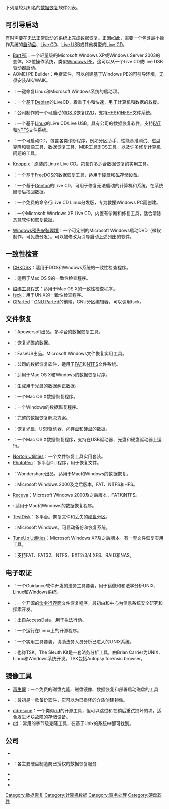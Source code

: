 {{Unreferenced|time=2016-06-22T19:18:53+00:00}}
{{Globalize}}
下列是较为知名的[[数据恢复|数据恢复]]软件列表。

==可引导启动==
{{See also|{{tsl|en|List of live CDs}}}}
有时需要在无法正常启动的系统上完成数据恢复。正因如此，需要一个包含最小操作系统的[[启动盘|启动盘]]、[[Live_CD|Live CD]]、[[Live_USB|Live USB]]或其他类型的[[Live_CD|Live CD]]。
* [[BartPE|BartPE]]：一个轻量级的Microsoft Windows XP或Windows Server 2003的变体，32位操作系统，类似[[Windows_PE|Windows PE]]，这可以从一个Live CD或Live USB驱动器启动。
* AOMEI PE Builder：免费软件，可以创建基于Windows PE的可引导环境，无须安装AIK/WAIK。
* {{tsl|en|Boot Repair Disk}}：一键修复Linux和Microsoft Windows系统的启动项。
* {{tsl|en|Finnix}}：一个基于[[Debian|Debian]]的LiveCD，着重于小和快速，用于计算机和数据的救援。
* {{tsl|en|Prosoft Engineering|Data Rescue 3}}：{{tsl|en|Prosoft Engineering}}公司制作的一个可启动的[[OS_X|OS X]]恢复[[數碼多功能影音光碟|DVD]]，支持[[分层文件系统|HFS]]和[[HFS+|HFS+]]文件系统。
* {{tsl|en|Prosoft Engineering|Data Rescue PC3}}：一个基于[[Linux|Linux]]的Live CD/Live USB，具有{{tsl|en|Prosoft Engineering}}公司的数据恢复软件，支持[[FAT|FAT]]和[[NTFS|NTFS]]文件系统。
* {{tsl|en|Hiren's BootCD}}：一个可启动CD，包含各类诊断程序，例如分区助手、性能基准测试、磁盘克隆和镜像工具、数据恢复工具、MBR工具BIOS工具，以及许多修复计算机问题的工具。
* [[Knoppix|Knoppix]]：原装的Linux Live CD。包含许多适合数据恢复的实用工具。
* {{tsl|en|SpinRite}}：一个基于[[FreeDOS|FreeDOS]]的数据恢复工具，适用于硬盘和磁存储设备。
* {{tsl|en|SystemRescueCD}}：一个基于[[Gentoo_Linux|Gentoo]]的Live CD，可用于修复无法启动的计算机和系统，在系统崩溃后找回数据。
* {{tsl|en|Trinity Rescue Kit}}：一个免费的命令行Live CD Linux分发版，专为救援Windows PC而创建。
* {{tsl|en|Ultimate Boot CD for Windows}}：一个Microsoft Windows XP Live CD，内置有诊断和修复工具，适合清除恶意软件和恢复数据。
* [[Windows預先安裝環境|Windows預先安裝環境]]：一个可定制的Microsoft Windows启动DVD（微软制作，可免费分发）。可以被修改为引导启动上述列出的软件。

==一致性检查==
* [[CHKDSK|CHKDSK]]：适用于DOS和Windows系统的一致性检查程序。
* {{tsl|en|Disk First Aid}}：适用于Mac OS 9的一致性检查程序。
* [[磁碟工具程式|磁碟工具程式]]：适用于Mac OS X的一致性检查程序。
* [[fsck|fsck]]：用于UNIX的一致性检查程序。
* [[GParted|GParted]]：[[GNU_Parted|GNU Parted]]的前端，GNU分区编辑器，可以调用fsck。

== 文件恢复 ==
{{See also|数据恢复}}

* {{tsl|en|ApowerRecover}}：Apowersoft出品。多平台的数据恢复工具。
* {{tsl|en|CDRoller}}：恢复[[光碟|光碟]]的数据。
* {{tsl|en|Data Recovery Wizard}}：EaseUS出品。Microsoft Windows文件恢复实用工具。
* {{tsl|en|Prosoft Engineering|Data Rescue PC3}}：{{tsl|en|Prosoft Engineering}}公司的数据恢复软件，适用于[[FAT|FAT]]和[[NTFS|NTFS]]文件系统。
* {{tsl|en|Disk Drill Basic}}：适用于Mac OS X和Windows的数据恢复程序。
* {{tsl|en|dvdisaster}}：生成用于光盘的数据纠正数据。
* {{tsl|en|FileSalvage}}：一个Mac OS X数据恢复程序。
* {{tsl|en|GetDataBack}}：一个Windows的数据恢复程序。
* {{tsl|en|Hetman Partition Recovery}}：完整的数据恢复解决方案。
* {{tsl|en|IsoBuster}}：恢复光盘、USB驱动器、闪存盘和硬盘的数据。
* {{tsl|en|Mac Data Recovery Guru}}：一个Mac OS X数据恢复程序，支持在USB驱动器、光盘和硬盘驱动器上运行。
* [[Norton_Utilities|Norton Utilities]]：一个文件恢复工具实用套装。
* [[PhotoRec|PhotoRec]]：多平台CLI程序，用于恢复文件。
* {{tsl|en|Recoverit}}：Wondershare出品。适用于Mac和Windows的数据恢复。
* {{tsl|en|Recover My Files}}：Microsoft Windows 2000及之后版本，FAT、NTFS和HFS。
* [[Recuva|Recuva]]：Microsoft Windows 2000及之后版本，FAT和NTFS。
* {{tsl|en|Stellar Data Recovery}}: 适用于Mac和Windows的数据恢复程序。
* [[TestDisk|TestDisk]]：多平台。恢复文件和丢失的[[硬盘分区|硬盘分区]]。
* {{tsl|en|TotalRecovery}}：Microsoft Windows。可启动备份和恢复系统。
* [[TuneUp_Utilities|TuneUp Utilities]]：Microsoft Windows XP及之后版本。有一套文件恢复实用工具。
* {{tsl|en|iRecover}}：支持FAT、FAT32、NTFS、EXT2/3/4 XFS、RAID和NAS。

==电子取证==
{{See also|计算机取证}}

* {{tsl|en|EnCase}}：一个Guidance软件开发的法务工具套装，用于镜像和和法学分析UNIX、Linux和Windows系统。
* {{tsl|en|Foremost (software)|Foremost}}：一个开源的[[命令行界面|命令行界面]]文件恢复程序，最初由{{tsl|en|U.S. Air Force Office of Special Investigations}}和{{tsl|en|Naval Postgraduate School|NPS}}中心为信息系统安全研究和探索开发。
* {{tsl|en|Forensic Toolkit}}：出自AccessData，用于执法行动。
* {{tsl|en|Open Computer Forensics Architecture}}：一个运行在Linux上的开源程序。
* {{tsl|en|The Coroner's Toolkit}}：一个实用工具套装，协助法务人员分析已进入的UNIX系统。
* {{tsl|en|The Sleuth Kit}}：也称TSK。The Sleuth Kit是一套法务分析工具，由Brian Carrier为UNIX、Linux和Windows系统开发。TSK包括Autopsy forensic browser。

==镜像工具==
{{Main|{{tsl|en|List of disk cloning software|磁盘克隆软件列表}}}}
{{See also|磁盘映像}}
* [[再生龍|再生龍]]：一个免费的磁盘克隆、磁盘镜像、数据恢复和部署启动磁盘的工具
* {{tsl|en|CopyCatX}}：最初是一款备份软件，它可以为已损坏的介质创建镜像。
* [[ddrescue|ddrescue]]：一个类似[[Dd_(Unix)|dd]]的开源工具，但可以跳过和在稍后重试损坏的块，适合发生坏块故障的存储设备。
* [[Dd_(Unix)|dd]]：常用的字节级克隆工具，在基于Unix的系统中都可找到。

==公司==
* {{tsl|en|The Data Rescue Center}}
* {{tsl|en|DriveSavers}}：各主要硬盘制造商已授权的数据恢复服务
* {{tsl|en|DTI Data}}
* {{tsl|en|SalvageData}}
* {{tsl|en|SecureDataRecovery}}

[[Category:数据恢复|Category:数据恢复]]
[[Category:计算机数据|Category:计算机数据]]
[[Category:事务处理|Category:事务处理]]
[[Category:硬盘软件|Category:硬盘软件]]